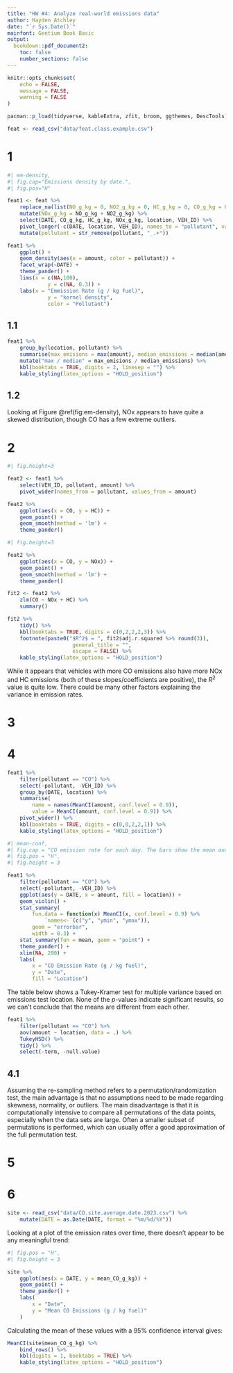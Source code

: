 ```yaml
---
title: "HW #4: Analyze real-world emissions data"
author: Hayden Atchley
date: "`r Sys.Date()`"
mainfont: Gentium Book Basic
output:
  bookdown::pdf_document2:
    toc: false
    number_sections: false
---
```


```r
knitr::opts_chunk$set(
	echo = FALSE,
	message = FALSE,
	warning = FALSE
)

pacman::p_load(tidyverse, kableExtra, zfit, broom, ggthemes, DescTools)
```


```r
feat <- read_csv("data/feat.class.example.csv")
```

# 1

```r
#| em-density,
#| fig.cap="Emissions density by date.",
#| fig.pos="H"

feat1 <- feat %>% 
	replace_na(list(NO_g_kg = 0, NO2_g_kg = 0, HC_g_kg = 0, CO_g_kg = 0)) %>% 
	mutate(NOx_g_kg = NO_g_kg + NO2_g_kg) %>% 
	select(DATE, CO_g_kg, HC_g_kg, NOx_g_kg, location, VEH_ID) %>% 
	pivot_longer(-c(DATE, location, VEH_ID), names_to = "pollutant", values_to = "amount") %>% 
	mutate(pollutant = str_remove(pollutant, "_.+"))

feat1 %>% 
	ggplot() +
	geom_density(aes(x = amount, color = pollutant)) +
	facet_wrap(~DATE) +
	theme_pander() +
	lims(x = c(NA,100),
			 y = c(NA, 0.3)) +
	labs(x = "Emmission Rate (g / kg fuel)",
			 y = "kernel density",
			 color = "Pollutant")
```

## 1.1

```r
feat1 %>% 
	group_by(location, pollutant) %>% 
	summarise(max_emisions = max(amount), median_emissions = median(amount)) %>% 
	mutate("max / median" = max_emisions / median_emissions) %>% 
	kbl(booktabs = TRUE, digits = 2, linesep = "") %>% 
	kable_styling(latex_options = "HOLD_position")
```

## 1.2

Looking at Figure \@ref(fig:em-density), NOx appears to have quite a skewed distribution, though CO has a few extreme outliers.

# 2

```r
#| fig.height=3

feat2 <- feat1 %>% 
	select(VEH_ID, pollutant, amount) %>% 
	pivot_wider(names_from = pollutant, values_from = amount)

feat2 %>% 
	ggplot(aes(x = CO, y = HC)) +
	geom_point() +
	geom_smooth(method = 'lm') +
	theme_pander()
```

```r
#| fig.height=3

feat2 %>% 
	ggplot(aes(x = CO, y = NOx)) +
	geom_point() +
	geom_smooth(method = 'lm') +
	theme_pander()
```

```r
fit2 <- feat2 %>% 
	zlm(CO ~ NOx + HC) %>% 
	summary()

fit2 %>% 
	tidy() %>% 
	kbl(booktabs = TRUE, digits = c(0,2,2,2,3)) %>% 
	footnote(paste0("$R^2$ = ", fit2$adj.r.squared %>% round(3)),
					 general_title = "",
					 escape = FALSE) %>% 
	kable_styling(latex_options = "HOLD_position")
```

While it appears that vehicles with more CO emissions also have more NOx and HC emissions (both of these slopes/coefficients are positive), the $R^2$ value is quite low. There could be many other factors explaining the variance in emission rates.

# 3



# 4

```r
feat1 %>% 
	filter(pollutant == "CO") %>% 
	select(-pollutant, -VEH_ID) %>% 
	group_by(DATE, location) %>% 
	summarise(
		name = names(MeanCI(amount, conf.level = 0.9)),
		value = MeanCI(amount, conf.level = 0.9)) %>% 
	pivot_wider() %>% 
	kbl(booktabs = TRUE, digits = c(0,0,2,2,1)) %>% 
	kable_styling(latex_options = "HOLD_position")
```

```r
#| mean-conf,
#| fig.cap = "CO emission rate for each day. The bars show the mean and 90% confidence interval for the mean.",
#| fig.pos = "H",
#| fig.height = 3

feat1 %>% 
	filter(pollutant == "CO") %>% 
	select(-pollutant, -VEH_ID) %>% 
	ggplot(aes(y = DATE, x = amount, fill = location)) +
	geom_violin() +
	stat_summary(
		fun.data = function(x) MeanCI(x, conf.level = 0.9) %>% 
			`names<-`(c("y", "ymin", "ymax")),
		geom = "errorbar",
		width = 0.3) +
	stat_summary(fun = mean, geom = "point") +
	theme_pander() +
	xlim(NA, 200) +
	labs(
		x = "CO Emission Rate (g / kg fuel)",
		y = "Date",
		fill = "Location")
```

The table below shows a Tukey-Kramer test for multiple variance based on emissions test location. None of the _p_-values indicate significant results, so we can't conclude that the means are different from each other.

```r
feat1 %>% 
	filter(pollutant == "CO") %>% 
	aov(amount ~ location, data = .) %>% 
	TukeyHSD() %>% 
	tidy() %>% 
	select(-term, -null.value)
```

## 4.1

Assuming the re-sampling method refers to a permutation/randomization test, the main advantage is that no assumptions need to be made regarding skewness, normality, or outliers. The main disadvantage is that it is computationally intensive to compare all permutations of the data points, especially when the data sets are large. Often a smaller subset of permutations is performed, which can usually offer a good approximation of the full permutation test.

# 5



# 6

```r
site <- read_csv("data/CO.site.average.date.2023.csv") %>% 
	mutate(DATE = as.Date(DATE, format = "%m/%d/%Y"))
```

Looking at a plot of the emission rates over time, there doesn't appear to be any meaningful trend:

```r
#| fig.pos = "H",
#| fig.height = 3

site %>% 
	ggplot(aes(x = DATE, y = mean_CO_g_kg)) +
	geom_point() +
	theme_pander() +
	labs(
		x = "Date",
		y = "Mean CO Emissions (g / kg fuel)"
	)
```

Calculating the mean of these values with a 95% confidence interval gives:

```r
MeanCI(site$mean_CO_g_kg) %>% 
	bind_rows() %>% 
	kbl(digits = 1, booktabs = TRUE) %>% 
	kable_styling(latex_options = "HOLD_position")
```

